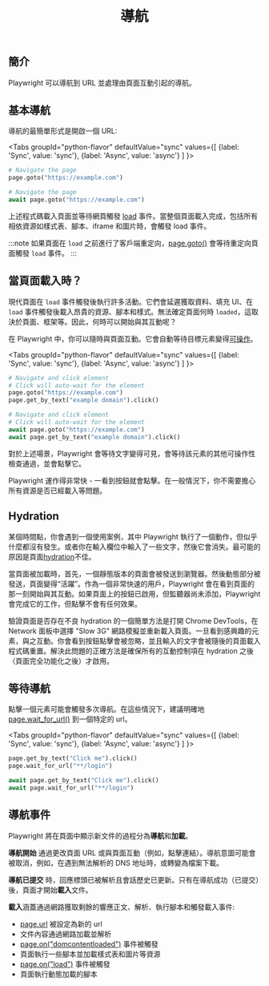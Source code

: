 ﻿---
id: navigations
title: "導航"
---

## 簡介

Playwright 可以導航到 URL 並處理由頁面互動引起的導航。

## 基本導航

導航的最簡單形式是開啟一個 URL:

<Tabs
  groupId="python-flavor"
  defaultValue="sync"
  values={[
    {label: 'Sync', value: 'sync'},
    {label: 'Async', value: 'async'}
  ]
}>
<TabItem value="sync">

```py
# Navigate the page
page.goto("https://example.com")
```

</TabItem>
<TabItem value="async">

```py
# Navigate the page
await page.goto("https://example.com")
```

</TabItem>
</Tabs>

上述程式碼載入頁面並等待網頁觸發 [load](https://developer.mozilla.org/en-US/docs/Web/API/Window/load_event) 事件。當整個頁面載入完成，包括所有相依資源如樣式表、腳本、iframe 和圖片時，會觸發 load 事件。

:::note
如果頁面在 `load` 之前進行了客戶端重定向，[page.goto()](/api/class-page.mdx#page-goto) 會等待重定向頁面觸發 `load` 事件。
:::

## 當頁面載入時？

現代頁面在 `load` 事件觸發後執行許多活動。它們會延遲獲取資料、填充 UI、在 `load` 事件觸發後載入昂貴的資源、腳本和樣式。無法確定頁面何時 `loaded`，這取決於頁面、框架等。因此，何時可以開始與其互動呢？

在 Playwright 中，你可以隨時與頁面互動。它會自動等待目標元素變得[可操作](./actionability.mdx)。

<Tabs
  groupId="python-flavor"
  defaultValue="sync"
  values={[
    {label: 'Sync', value: 'sync'},
    {label: 'Async', value: 'async'}
  ]
}>
<TabItem value="sync">

```py
# Navigate and click element
# Click will auto-wait for the element
page.goto("https://example.com")
page.get_by_text("example domain").click()
```

</TabItem>
<TabItem value="async">

```py
# Navigate and click element
# Click will auto-wait for the element
await page.goto("https://example.com")
await page.get_by_text("example domain").click()
```

</TabItem>
</Tabs>

對於上述場景，Playwright 會等待文字變得可見，會等待該元素的其他可操作性檢查通過，並會點擊它。

Playwright 運作得非常快 - 一看到按鈕就會點擊。在一般情況下，你不需要擔心所有資源是否已經載入等問題。

## Hydration

某個時間點，你會遇到一個使用案例，其中 Playwright 執行了一個動作，但似乎什麼都沒有發生。或者你在輸入欄位中輸入了一些文字，然後它會消失。最可能的原因是頁面[hydration](https://en.wikipedia.org/wiki/Hydration_(web_development))不佳。

當頁面被加載時，首先，一個靜態版本的頁面會被發送到瀏覽器。然後動態部分被發送，頁面變得“活躍”。作為一個非常快速的用戶，Playwright 會在看到頁面的那一刻開始與其互動。如果頁面上的按鈕已啟用，但監聽器尚未添加，Playwright 會完成它的工作，但點擊不會有任何效果。

驗證頁面是否存在不良 hydration 的一個簡單方法是打開 Chrome DevTools，在 Network 面板中選擇 "Slow 3G" 網路模擬並重新載入頁面。一旦看到感興趣的元素，與之互動。你會看到按鈕點擊會被忽略，並且輸入的文字會被隨後的頁面載入程式碼重置。解決此問題的正確方法是確保所有的互動控制項在 hydration 之後（頁面完全功能化之後）才啟用。

## 等待導航

點擊一個元素可能會觸發多次導航。在這些情況下，建議明確地 [page.wait_for_url()](/api/class-page.mdx#page-wait-for-url) 到一個特定的 url。

<Tabs
  groupId="python-flavor"
  defaultValue="sync"
  values={[
    {label: 'Sync', value: 'sync'},
    {label: 'Async', value: 'async'}
  ]
}>
<TabItem value="sync">

```py
page.get_by_text("Click me").click()
page.wait_for_url("**/login")
```

</TabItem>
<TabItem value="async">

```py
await page.get_by_text("Click me").click()
await page.wait_for_url("**/login")
```

</TabItem>
</Tabs>

## 導航事件

Playwright 將在頁面中顯示新文件的過程分為**導航**和**加載**。

**導航開始** 通過更改頁面 URL 或與頁面互動（例如，點擊連結）。導航意圖可能會被取消，例如，在遇到無法解析的 DNS 地址時，或轉變為檔案下載。

**導航已提交** 時，回應標頭已被解析且會話歷史已更新。只有在導航成功（已提交）後，頁面才開始**載入**文件。

**載入**涵蓋通過網路獲取剩餘的響應正文、解析、執行腳本和觸發載入事件:

- [page.url](/api/class-page.mdx#page-url) 被設定為新的 url
- 文件內容通過網路加載並解析
- [page.on("domcontentloaded")](/api/class-page.mdx#page-event-dom-content-loaded) 事件被觸發
- 頁面執行一些腳本並加載樣式表和圖片等資源
- [page.on("load")](/api/class-page.mdx#page-event-load) 事件被觸發
- 頁面執行動態加載的腳本




[Accessibility]: /api/class-accessibility.mdx "Accessibility"
[APIRequest]: /api/class-apirequest.mdx "APIRequest"
[APIRequestContext]: /api/class-apirequestcontext.mdx "APIRequestContext"
[APIResponse]: /api/class-apiresponse.mdx "APIResponse"
[APIResponseAssertions]: /api/class-apiresponseassertions.mdx "APIResponseAssertions"
[Browser]: /api/class-browser.mdx "Browser"
[BrowserContext]: /api/class-browsercontext.mdx "BrowserContext"
[BrowserType]: /api/class-browsertype.mdx "BrowserType"
[CDPSession]: /api/class-cdpsession.mdx "CDPSession"
[Clock]: /api/class-clock.mdx "Clock"
[ConsoleMessage]: /api/class-consolemessage.mdx "ConsoleMessage"
[Dialog]: /api/class-dialog.mdx "Dialog"
[Download]: /api/class-download.mdx "Download"
[ElementHandle]: /api/class-elementhandle.mdx "ElementHandle"
[Error]: /api/class-error.mdx "Error"
[FileChooser]: /api/class-filechooser.mdx "FileChooser"
[Frame]: /api/class-frame.mdx "Frame"
[FrameLocator]: /api/class-framelocator.mdx "FrameLocator"
[JSHandle]: /api/class-jshandle.mdx "JSHandle"
[Keyboard]: /api/class-keyboard.mdx "Keyboard"
[Locator]: /api/class-locator.mdx "Locator"
[LocatorAssertions]: /api/class-locatorassertions.mdx "LocatorAssertions"
[Mouse]: /api/class-mouse.mdx "Mouse"
[Page]: /api/class-page.mdx "Page"
[PageAssertions]: /api/class-pageassertions.mdx "PageAssertions"
[Playwright]: /api/class-playwright.mdx "Playwright"
[Request]: /api/class-request.mdx "Request"
[Response]: /api/class-response.mdx "Response"
[Route]: /api/class-route.mdx "Route"
[Selectors]: /api/class-selectors.mdx "Selectors"
[TimeoutError]: /api/class-timeouterror.mdx "TimeoutError"
[Touchscreen]: /api/class-touchscreen.mdx "Touchscreen"
[Tracing]: /api/class-tracing.mdx "Tracing"
[Video]: /api/class-video.mdx "Video"
[WebError]: /api/class-weberror.mdx "WebError"
[WebSocket]: /api/class-websocket.mdx "WebSocket"
[Worker]: /api/class-worker.mdx "Worker"
[Element]: https://developer.mozilla.org/en-US/docs/Web/API/element "Element"
[EvaluationArgument]: /evaluating.mdx#evaluation-argument "EvaluationArgument"
[Promise]: https://developer.mozilla.org/en-US/docs/Web/JavaScript/Reference/Global_Objects/Promise "Promise"
[iterator]: https://developer.mozilla.org/en-US/docs/Web/JavaScript/Reference/Iteration_protocols "Iterator"
[origin]: https://developer.mozilla.org/en-US/docs/Glossary/Origin "Origin"
[selector]: https://developer.mozilla.org/en-US/docs/Web/CSS/CSS_Selectors "selector"
[Serializable]: https://developer.mozilla.org/en-US/docs/Web/JavaScript/Reference/Global_Objects/JSON/stringify#Description "Serializable"
[UIEvent.detail]: https://developer.mozilla.org/en-US/docs/Web/API/UIEvent/detail "UIEvent.detail"
[UnixTime]: https://en.wikipedia.org/wiki/Unix_time "Unix Time"
[xpath]: https://developer.mozilla.org/en-US/docs/Web/XPath "xpath"

[Any]: https://docs.python.org/3/library/typing.html#typing.Any "Any"
[bool]: https://docs.python.org/3/library/stdtypes.html "bool"
[bytes]: https://docs.python.org/3/library/stdtypes.html#bytes "bytes"
[Callable]: https://docs.python.org/3/library/typing.html#typing.Callable "Callable"
[EventContextManager]: https://docs.python.org/3/reference/datamodel.html#context-managers "Event context manager"
[EventEmitter]: https://pyee.readthedocs.io/en/latest/#pyee.BaseEventEmitter "EventEmitter"
[Exception]: https://docs.python.org/3/library/exceptions.html#Exception "Exception"
[Dict]: https://docs.python.org/3/library/typing.html#typing.Dict "Dict"
[float]: https://docs.python.org/3/library/stdtypes.html#numeric-types-int-float-complex "float"
[int]: https://docs.python.org/3/library/stdtypes.html#numeric-types-int-float-complex "int"
[List]: https://docs.python.org/3/library/typing.html#typing.List "List"
[NoneType]: https://docs.python.org/3/library/constants.html#None "None"
[Pattern]: https://docs.python.org/3/library/re.html "Pattern"
[URL]: https://en.wikipedia.org/wiki/URL "URL"
[pathlib.Path]: https://realpython.com/python-pathlib/ "pathlib.Path"
[str]: https://docs.python.org/3/library/stdtypes.html#text-sequence-type-str "str"
[Union]: https://docs.python.org/3/library/typing.html#typing.Union "Union"
[datetime]: https://docs.python.org/3/library/datetime.html#datetime.datetime "datetime"

[all available image tags]: https://mcr.microsoft.com/en-us/product/playwright/python/about "all available image tags"
[Microsoft Artifact Registry]: https://mcr.microsoft.com/en-us/product/playwright/python/about "Microsoft Artifact Registry"
[Dockerfile.jammy]: https://github.com/microsoft/playwright-python/blob/main/utils/docker/Dockerfile.jammy "Dockerfile.jammy"

